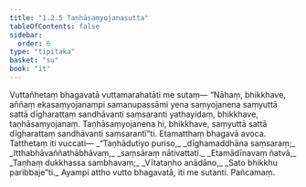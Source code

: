 ```yaml
---
title: "1.2.5 Taṇhāsaṃyojanasutta"
tableOfContents: false
sidebar:
  order: 6
type: "tipitaka"
basket: "su"
book: "it"
---
```



<DynamicBreadcrumb />

<Division number="15" book="it" bookNo="18" page="201">

<Paragraph number="77" book="it">
Vuttañhetaṃ bhagavatā vuttamarahatāti me sutaṃ—
</Paragraph>

<Paragraph number="78" book="it">
“Nāhaṃ, bhikkhave, aññaṃ ekasaṃyojanampi samanupassāmi yena saṃyojanena saṃyuttā sattā dīgharattaṃ sandhāvanti saṃsaranti yathayidaṃ, bhikkhave, taṇhāsaṃyojanaṃ. Taṇhāsaṃyojanena hi, bhikkhave, saṃyuttā sattā dīgharattaṃ sandhāvanti saṃsarantī”ti. Etamatthaṃ bhagavā avoca. Tatthetaṃ iti vuccati—
</Paragraph>

<Paragraph number="79" type="verses" book="it">
_“Taṇhādutiyo puriso,_  
_dīghamaddhāna saṃsaraṃ;_  
_Itthabhāvaññathābhāvaṃ,_  
_saṃsāraṃ nātivattati._  

</Paragraph>

<Paragraph number="80" type="verses" book="it">
_Etamādīnavaṃ ñatvā,_  
_Taṇhaṃ dukkhassa sambhavaṃ;_  
_Vītataṇho anādāno,_  
_Sato bhikkhu paribbaje”ti._  

</Paragraph>

<Paragraph number="81" book="it">
Ayampi attho vutto bhagavatā, iti me sutanti.

</Paragraph>
</Division>

<Paragraph number="82" type="center" book="it">
Pañcamaṃ.
</Paragraph>